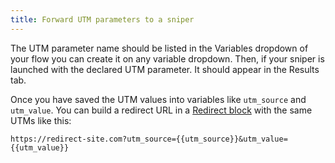 ```yaml
---
title: Forward UTM parameters to a sniper
---
```



The UTM parameter name should be listed in the Variables dropdown of your flow you can create it on any variable dropdown. Then, if your sniper is launched with the declared UTM parameter. It should appear in the Results tab.

Once you have saved the UTM values into variables like `utm_source` and `utm_value`. You can build a redirect URL in a [Redirect block](../editor/blocks/logic/redirect) with the same UTMs like this:

```
https://redirect-site.com?utm_source={{utm_source}}&utm_value={{utm_value}}
```

<LoomVideo id="d298d5f4e1d04190b9768ffb6665bef8" />
